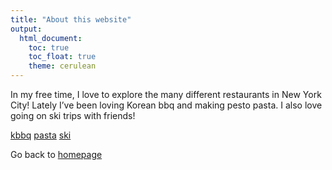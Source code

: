 ```yaml
---
title: "About this website"
output: 
  html_document:
    toc: true
    toc_float: true
    theme: cerulean
---
```


In my free time, I love to explore the many different restaurants in New York City! Lately I've been loving Korean bbq and making pesto pasta. I also love going on ski trips with friends!

[kbbq](images/kbbq.jpeg)
[pasta](images/pasta.jpeg)
[ski](images/ski.jpeg)

Go back to [homepage](index.html)


